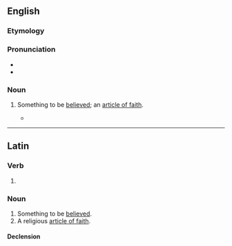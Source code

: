 ==English==

===Etymology===
{{bor|en|la|credendum}}

===Pronunciation===
* {{IPA|en|/kɹɪˈdɛndəm/}}
* {{audio|en|LL-Q1860 (eng)-Vealhurl-credendum.wav|Audio (Southern England)}}

===Noun===
{{en-noun|credenda}}

# {{lb|en|theology}} Something to be [[believe]]d; an [[article of faith]].
#: {{cot|en|agendum}}
#* {{RQ:South Twelve Sermons|passage=the great articles and '''credenda''' of Christianity}}

----

==Latin==

===Verb===
{{la-verb-form|crēdendum}}

# {{inflection of|la|crēdō||acc|gerund}}

===Noun===
{{la-noun|crēdendum<2>}}

# Something to be [[believed]].
# A religious [[article of faith]].

====Declension====
{{la-ndecl|crēdendum<2>}}